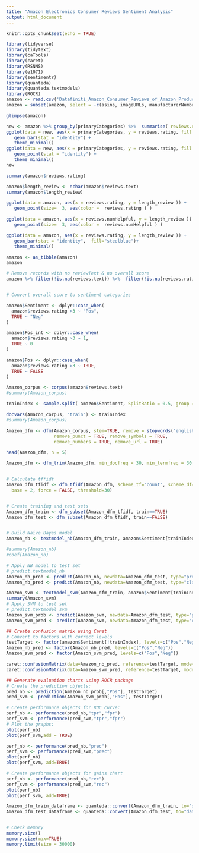 ```yaml
---
title: "Amazon Electronics Consumer Reviews Sentiment Analysis"
output: html_document
---
```


```r
knitr::opts_chunk$set(echo = TRUE)
```

```r

library(tidyverse)
library(tidytext)
library(caTools)
library(caret)
library(RSNNS)
library(e1071)
library(sentimentr)
library(quanteda)
library(quanteda.textmodels)
library(ROCR)
amazon <- read.csv('Datafiniti_Amazon_Consumer_Reviews_of_Amazon_Products.csv')
amazon = subset(amazon, select = -c(asins, imageURLs, manufacturerNumber, reviews.sourceURLs, reviews.username, sourceURLs) )
```

```r
glimpse(amazon)
```
```r
new <- amazon %>% group_by(primaryCategories) %>%  summarise( reviews.rating = mean(reviews.rating))
ggplot(data = new, aes(x = primaryCategories, y = reviews.rating, fill = primaryCategories ) ) +
   geom_bar(stat = "identity") +
   theme_minimal()
ggplot(data = new, aes(x = primaryCategories, y = reviews.rating, fill = primaryCategories ) ) +
   geom_point(stat = "identity") +
   theme_minimal()
new
```

```r
summary(amazon$reviews.rating)
```


```r
amazon$length_review <- nchar(amazon$reviews.text)
summary(amazon$length_review)
```
```r
ggplot(data = amazon, aes(x = reviews.rating, y = length_review )) +
   geom_point(size=  3, aes(color =  reviews.rating ) ) 

```


```r
ggplot(data = amazon, aes(x = reviews.numHelpful, y = length_review )) +
   geom_point(size=  3, aes(color =  reviews.numHelpful ) ) 

```


```r
ggplot(data = amazon, aes(x = reviews.rating, y = length_review )) +
   geom_bar(stat = "identity",  fill="steelblue")+
   theme_minimal()

```

```r
amazon <- as_tibble(amazon)
amazon

# Remove records with no reviewText & no overall score
amazon %>% filter(!is.na(reviews.text)) %>%  filter(!is.na(reviews.rating)) -> amazon


# Convert overall score to sentiment categories

amazon$Sentiment <- dplyr::case_when(
  amazon$reviews.rating >3 ~ "Pos",
  TRUE ~ "Neg"
)

amazon$Pos_int <- dplyr::case_when(
  amazon$reviews.rating >3 ~ 1,
  TRUE ~ 0
)

amazon$Pos <- dplyr::case_when(
  amazon$reviews.rating >3 ~ TRUE,
  TRUE ~ FALSE
)

```


```r
Amazon_corpus <- corpus(amazon$reviews.text)
#summary(Amazon_corpus)

```

```r
trainIndex <- sample.split( amazon$Sentiment, SplitRatio = 0.5, group = NULL )

docvars(Amazon_corpus, "train") <- trainIndex
#summary(Amazon_corpus)

```

```r
Amazon_dfm <- dfm(Amazon_corpus, stem=TRUE, remove = stopwords("english"),
                  remove_punct = TRUE, remove_symbols = TRUE, 
                  remove_numbers = TRUE, remove_url = TRUE)

head(Amazon_dfm, n = 5)

```

```r
Amazon_dfm <- dfm_trim(Amazon_dfm, min_docfreq = 30, min_termfreq = 30, verbose = TRUE)


# Calculate tf*idf
Amazon_dfm_tfidf <- dfm_tfidf(Amazon_dfm, scheme_tf="count", scheme_df="inverse",
  base = 2, force = FALSE, threshold=30)


# Create training and test sets
Amazon_dfm_train <- dfm_subset(Amazon_dfm_tfidf, train==TRUE)
Amazon_dfm_test <- dfm_subset(Amazon_dfm_tfidf, train==FALSE)


# Build Naive Bayes model
Amazon_nb <- textmodel_nb(Amazon_dfm_train, amazon$Sentiment[trainIndex], prior="docfreq")

#summary(Amazon_nb)
#coef(Amazon_nb)

```


```r

# Apply NB model to test set
# predict.textmodel_nb
Amazon_nb_prob <- predict(Amazon_nb, newdata=Amazon_dfm_test, type="prob")
Amazon_nb_pred <- predict(Amazon_nb, newdata=Amazon_dfm_test, type="class")
```

```r
Amazon_svm <- textmodel_svm(Amazon_dfm_train, amazon$Sentiment[trainIndex], weight="docfreq")
summary(Amazon_svm)
# Apply SVM to test set
# predict.textmodel_svm
Amazon_svm_prob <- predict(Amazon_svm, newdata=Amazon_dfm_test, type="probability")
Amazon_svm_pred <- predict(Amazon_svm, newdata=Amazon_dfm_test, type="class")

## Create confusion matrix using Caret
# Convert to factors with correct levels
testTarget <- factor(amazon$Sentiment[!trainIndex], levels=c("Pos","Neg"))
Amazon_nb_pred <- factor(Amazon_nb_pred, levels=c("Pos","Neg"))
Amazon_svm_pred <- factor(Amazon_svm_pred, levels=c("Pos","Neg"))

caret::confusionMatrix(data=Amazon_nb_pred, reference=testTarget, mode="everything")
caret::confusionMatrix(data=Amazon_svm_pred, reference=testTarget, mode="everything")
```

```r
## Generate evaluation charts using ROCR package
# Create the prediction objects:
pred_nb <- prediction(Amazon_nb_prob[,"Pos"], testTarget)
pred_svm <- prediction(Amazon_svm_prob[,"Pos"], testTarget)
```

```r
# Create performance objects for ROC curve:
perf_nb <- performance(pred_nb,"tpr","fpr") 
perf_svm <- performance(pred_svm,"tpr","fpr") 
# Plot the graphs:
plot(perf_nb)
plot(perf_svm,add = TRUE)

```

```r
perf_nb <- performance(pred_nb,"prec") 
perf_svm <- performance(pred_svm,"prec") 
plot(perf_nb)
plot(perf_svm, add=TRUE)

```


```r
# Create performance objects for gains chart
perf_nb <- performance(pred_nb,"rec") 
perf_svm <- performance(pred_svm,"rec") 
plot(perf_nb)
plot(perf_svm, add=TRUE)
```


```r
Amazon_dfm_train_dataframe <- quanteda::convert(Amazon_dfm_train, to="data.frame")
Amazon_dfm_test_dataframe <- quanteda::convert(Amazon_dfm_test, to="data.frame")


# Check memory
memory.size()
memory.size(max=TRUE)
memory.limit(size = 30000)

```

